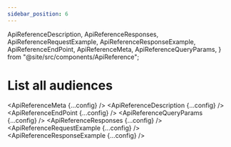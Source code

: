 ```yaml
---
sidebar_position: 6
---
```


  ApiReferenceDescription,
  ApiReferenceResponses,
  ApiReferenceRequestExample,
  ApiReferenceResponseExample,
  ApiReferenceEndPoint,
  ApiReferenceMeta,
  ApiReferenceQueryParams,
} from "@site/src/components/ApiReference";

# List all audiences

<ApiReferenceMeta {...config} />
<ApiReferenceDescription {...config} />
<ApiReferenceEndPoint {...config} />
<ApiReferenceQueryParams {...config} />
<ApiReferenceResponses {...config} />
<ApiReferenceRequestExample {...config} />
<ApiReferenceResponseExample {...config} />
